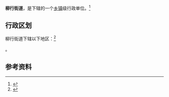 {{中国乡级行政区|37/08/11/003/000}}

'''柳行街道'''，是{{PRC admin/fullname|37/08/11/003/000|3}}下辖的一个[[乡镇|乡镇]]级行政单位。<ref>{{PRC admin/ref sgc|{{PRC admin/parent|37/08/11/003/000}}}}</ref>

== 行政区划 ==

柳行街道下辖以下地区：<ref>{{PRC admin/ref sgc|37/08/11/003/000}}</ref>

{{PRC admin/children|37/08/11/003/000}}。

== 参考资料 ==

{{reflist}}

{{行政区划小作品}}
{{PRC admin/navcat|37/08/11/003/000}}